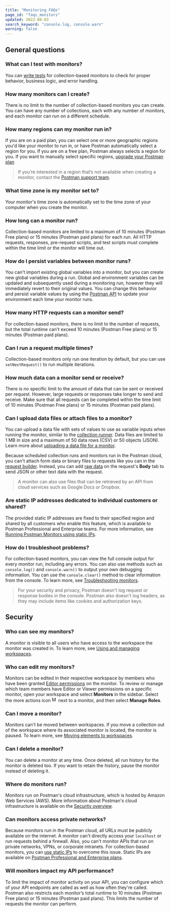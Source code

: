 ```yaml
---
title: "Monitoring FAQs"
page_id: "faqs_monitors"
updated: 2022-08-03
search_keyword: "console.log, console.warn"
warning: false
---
```


## General questions

### What can I test with monitors?

You can [write tests](/docs/writing-scripts/test-scripts/) for collection-based monitors to check for proper behavior, business logic, and error handling.

### How many monitors can I create?

There is no limit to the number of collection-based monitors you can create. You can have any number of collections, each with any number of monitors, and each monitor can run on a different schedule.

### How many regions can my monitor run in?

If you are on a paid plan, you can select one or more geographic regions you'd like your monitor to run in, or have Postman automatically select a region for you. If you are on a free plan, Postman always selects a region for you. If you want to manually select specific regions, [upgrade your Postman plan](https://www.postman.com/pricing)

> If you’re interested in a region that’s not available when creating a monitor, contact the [Postman support team](https://www.postman.com/support/).

### What time zone is my monitor set to?

Your monitor's time zone is automatically set to the time zone of your computer when you create the monitor.

### How long can a monitor run?

Collection-based monitors are limited to a maximum of 10 minutes (Postman Free plans) or 15 minutes (Postman paid plans) for each run. All HTTP requests, responses, pre-request scripts, and test scripts must complete within the time limit or the monitor will time out.

### How do I persist variables between monitor runs?

You can't import existing global variables into a monitor, but you can create new global variables during a run. Global and environment variables can be updated and subsequently used during a monitoring run, however they will immediately revert to their original values. You can change this behavior and persist variable values by using the [Postman API](https://docs.api.getpostman.com/#6517e0d6-3bc3-3da5-ab57-7a578a8504ce) to update your environment each time your monitor runs.

### How many HTTP requests can a monitor send?

For collection-based monitors, there is no limit to the number of requests, but the total runtime can't exceed 10 minutes (Postman Free plans) or 15 minutes (Postman paid plans).

### Can I run a request multiple times?

Collection-based monitors only run one iteration by default, but you can use `setNextRequest()` to run multiple iterations.

### How much data can a monitor send or receive?

There is no specific limit to the amount of data that can be sent or received per request. However, large requests or responses take longer to send and receive. Make sure that all requests can be completed within the time limit of 10 minutes (Postman Free plans) or 15 minutes (Postman paid plans).

### Can I upload data files or attach files to a monitor?

You can upload a data file with sets of values to use as variable inputs when running the monitor, similar to the [collection runner](/docs/collections/running-collections/working-with-data-files/). Data files are limited to 1 MB in size and a maximum of 50 data rows (CSV) or 50 objects (JSON). Learn more about [uploading a data file for a monitor](/docs/monitoring-your-api/setting-up-monitor/#uploading-a-data-file).

Because scheduled collection runs and monitors run in the Postman cloud, you can't attach form data or binary files to requests like you can in the [request builder](https://learning.postman.com/docs/sending-requests/requests/#form-data). Instead, you can add [raw data](https://learning.postman.com/docs/sending-requests/requests/#raw-data) on the request's **Body** tab to send JSON or other text data with the request.

> A monitor can also use files that can be retrieved by an API from cloud services such as Google Docs or Dropbox.

### Are static IP addresses dedicated to individual customers or shared?

The provided static IP addresses are fixed to their specified region and shared by all customers who enable this feature, which is available to Postman Professional and Enterprise teams. For more information, see [Running Postman Monitors using static IPs](/docs/monitoring-your-api/using-static-IPs-to-monitor/).

### How do I troubleshoot problems?

For collection-based monitors, you can view the full console output for every monitor run, including any errors. You can also use methods such as `console.log()` and `console.warn()` to output your own debugging information. You can use the `console.clear()` method to clear information from the console. To learn more, see [Troubleshooting monitors](/docs/monitoring-your-api/troubleshooting-monitors/).

> For your security and privacy, Postman doesn't log request or response bodies in the console. Postman also doesn't log headers, as they may include items like cookies and authorization keys.

## Security

### Who can see my monitors?

A monitor is visible to all users who have access to the workspace the monitor was created in. To learn more, see [Using and managing workspaces](/docs/collaborating-in-postman/using-workspaces/managing-workspaces/).

### Who can edit my monitors?

Monitors can be edited in their respective workspace by members who have been granted [Editor permissions](/docs/collaborating-in-postman/roles-and-permissions/) on the monitor. To review or manage which team members have Editor or Viewer permissions on a specific monitor, open your workspace and select **Monitors** in the sidebar. Select the more actions icon <img alt="More actions icon" src="https://assets.postman.com/postman-docs/icon-more-actions-v9.jpg#icon" width="16px"/> next to a monitor, and then select **Manage Roles**.

### Can I move a monitor?

Monitors can't be moved between workspaces. If you move a collection out of the workspace where its associated monitor is located, the monitor is paused. To learn more, see [Moving elements to workspaces](/docs/collaborating-in-postman/using-workspaces/managing-workspaces/#moving-elements-to-workspaces).

### Can I delete a monitor?

You can delete a monitor at any time. Once deleted, all run history for the monitor is deleted too. If you want to retain the history, pause the monitor instead of deleting it.

### Where do monitors run?

Monitors run on Postman's cloud infrastructure, which is hosted by Amazon Web Services (AWS). More information about Postman's cloud infrastructure is available on the [Security overview](https://www.postman.com/trust/security/).

### Can monitors access private networks?

Because monitors run in the Postman cloud, all URLs must be publicly available on the internet. A monitor can't directly access your `localhost` or run requests behind a firewall. Also, you can't monitor APIs that run on private networks, VPNs, or corporate intranets. For collection-based monitors, you can [use static IPs](/docs/monitoring-your-api/using-static-IPs-to-monitor/) to overcome this issue. Static IPs are available on [Postman Professional and Enterprise plans](https://www.postman.com/pricing).

### Will monitors impact my API performance?

To limit the impact of monitor activity on your API, you can configure which of your API endpoints are called as well as how often they're called. Postman also restricts each monitor’s total runtime to 10 minutes (Postman Free plans) or 15 minutes (Postman paid plans). This limits the number of requests the monitor can perform.
